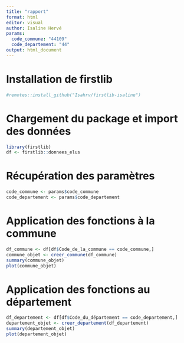 ```yaml
---
title: "rapport"
format: html
editor: visual
author: Isaline Hervé
params:
  code_commune: "44109"
  code_departement: "44"
output: html_document
---
```


# Installation de firstlib

```r
#remotes::install_github("Isahrv/firstlib-isaline")
```

# Chargement du package et import des données

```r
library(firstlib)
df <- firstlib::donnees_elus
```

# Récupération des paramètres

```r
code_commune <- params$code_commune
code_departement <- params$code_departement
```

# Application des fonctions à la commune

```r
df_commune <- df[df$Code_de_la_commune == code_commune,]
commune_objet <- creer_commune(df_commune)
summary(commune_objet)
plot(commune_objet)
```

# Application des fonctions au département

```r
df_departement <- df[df$Code_du_département == code_departement,]
departement_objet <- creer_departement(df_departement)
summary(departement_objet)
plot(departement_objet)
```
